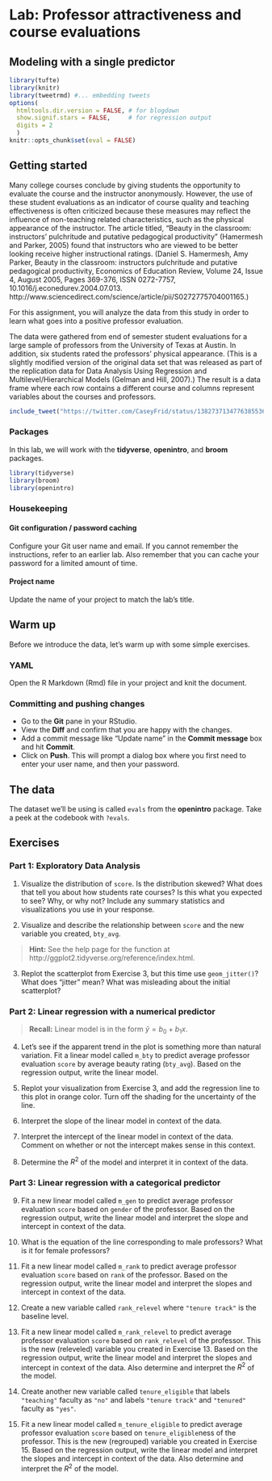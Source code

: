 # Lab: Professor attractiveness and course evaluations {#lab09}
## Modeling with a single predictor

```r
library(tufte)
library(knitr)
library(tweetrmd) #... embedding tweets
options(
  htmltools.dir.version = FALSE, # for blogdown
  show.signif.stars = FALSE,     # for regression output
  digits = 2
  )
knitr::opts_chunk$set(eval = FALSE)
```

## Getting started

Many college courses conclude by giving students the opportunity to evaluate the course and the instructor anonymously. However, the use of these student evaluations as an indicator of course quality and teaching effectiveness is often criticized because these measures may reflect the influence of non-teaching related characteristics, such as the physical appearance of the instructor. The article titled, "Beauty in the classroom: instructors’ pulchritude and putative pedagogical productivity" (Hamermesh and Parker, 2005) found that instructors who are viewed to be better looking receive higher instructional ratings. (Daniel S. Hamermesh, Amy Parker, Beauty in the classroom: instructors pulchritude and putative pedagogical productivity, Economics of Education Review, Volume 24, Issue 4, August 2005, Pages 369-376, ISSN 0272-7757, 10.1016/j.econedurev.2004.07.013. http://www.sciencedirect.com/science/article/pii/S0272775704001165.)

For this assignment, you will analyze the data from this study in order to learn what goes into a positive professor evaluation.

The data were gathered from end of semester student evaluations for a large sample of professors from the University of Texas at Austin. In addition, six students rated the professors’ physical appearance. (This is a slightly modified version of the original data set that was released as part of the replication data for Data Analysis Using Regression and Multilevel/Hierarchical Models (Gelman and Hill, 2007).) The result is a data frame where each row contains a different course and columns represent variables about the courses and professors.

```r
include_tweet("https://twitter.com/CaseyFrid/status/1382737134776385536")
```

### Packages

In this lab, we will work with the **tidyverse**, **openintro**, and **broom** packages.

```r
library(tidyverse) 
library(broom)
library(openintro)
```

### Housekeeping

#### Git configuration / password caching

Configure your Git user name and email. If you cannot remember the instructions, refer to an earlier lab. Also remember that you can cache your password for a limited amount of time.

#### Project name

Update the name of your project to match the lab's title.

## Warm up

Before we introduce the data, let's warm up with some simple exercises.

### YAML

Open the R Markdown (Rmd) file in your project and knit the document.

### Committing and pushing changes

- Go to the **Git** pane in your RStudio. 
- View the **Diff** and confirm that you are happy with the changes.
- Add a commit message like "Update name" in the **Commit message** box and hit **Commit**.
- Click on **Push**. This will prompt a dialog box where you first need to enter your user name, and then your password.


## The data

The dataset we'll be using is called `evals` from the **openintro** package. Take a peek at the codebook with `?evals`.

## Exercises

### Part 1: Exploratory Data Analysis

1.  Visualize the distribution of `score`. Is the distribution skewed? What does that tell you about how students rate courses? Is this what you expected to see? Why, or why not? Include any summary statistics and visualizations you use in your response.

2.  Visualize and describe the relationship between `score` and the new variable you created, `bty_avg`.
    

> **Hint:** See the help page for the function at http://ggplot2.tidyverse.org/reference/index.html.

    
3.  Replot the scatterplot from Exercise 3, but this time use `geom_jitter()`? What does "jitter" mean? What was misleading about the initial scatterplot?

### Part 2: Linear regression with a numerical predictor


> **Recall:** Linear model is in the form $\hat{y} = b_0 + b_1 x$.


4.  Let's see if the apparent trend in the plot is something more than natural variation. Fit a linear model called `m_bty` to predict average professor evaluation `score` by average beauty rating (`bty_avg`). Based on the regression output, write the linear model.
    
5.  Replot your visualization from Exercise 3, and add the regression line to this plot in orange color. Turn off the shading for the uncertainty of the line.
    
6.  Interpret the slope of the linear model in context of the data.

7.  Interpret the intercept of the linear model in context of the data. Comment on whether or not the intercept makes sense in this context.
    
8.  Determine the $R^2$ of the model and interpret it in context of the data.

### Part 3: Linear regression with a categorical predictor

9.  Fit a new linear model called `m_gen` to predict average professor evaluation `score` based on `gender` of the professor. Based on the regression output, write the linear model and interpret the slope and intercept in context of the data.
    
10. What is the equation of the line corresponding to male professors? What is it for female professors?
    
11. Fit a new linear model called `m_rank` to predict average professor evaluation `score` 
    based on `rank` of the professor. Based on the regression output, write the linear 
    model and interpret the slopes and intercept in context of the data.

12. Create a new variable called `rank_relevel` where `"tenure track"` is the baseline level. 

13. Fit a new linear model called `m_rank_relevel` to predict average professor evaluation `score` based on `rank_relevel` of the professor. This is the new (releveled) variable 
    you created in Exercise 13. Based on the regression output, write the linear 
    model and interpret the slopes and intercept in context of the data. Also determine and 
    interpret the $R^2$ of the model.
    
14. Create another new variable called `tenure_eligible` that labels `"teaching"` faculty as 
    `"no"` and labels `"tenure track"` and `"tenured"` faculty as `"yes"`.
  
15. Fit a new linear model called `m_tenure_eligible` to predict average professor evaluation `score` based on `tenure_eligible`ness of the professor. This is the new (regrouped) variable you created in Exercise 15. Based on the regression output, write the linear model and interpret the slopes and intercept in context of the data. Also determine and interpret the $R^2$ of the model.
